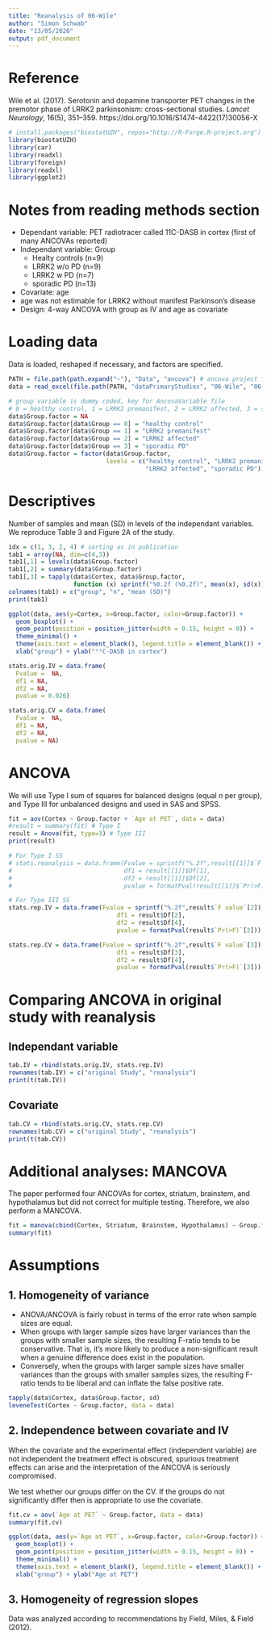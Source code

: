 ```yaml
---
title: "Reanalysis of 06-Wile"
author: "Simon Schwab"
date: "13/05/2020"
output: pdf_document
---
```


# Reference
Wile et al. (2017). Serotonin and dopamine transporter PET changes in the premotor phase of LRRK2 parkinsonism: cross-sectional studies. *Lancet Neurology*, 16(5), 351–359. https://doi.org/10.1016/S1474-4422(17)30056-X

```r
# install.packages("biostatUZH", repos="http://R-Forge.R-project.org")
library(biostatUZH)
library(car)
library(readxl)
library(foreign)
library(readxl)
library(ggplot2)
```

# Notes from reading methods section
* Dependant variable: PET radiotracer called 11C-DASB in cortex (first of many ANCOVAs reported)
* Independant variable: Group
  * Healty controls (n=9)
  * LRRK2 w/o PD    (n=9)
  * LRRK2 w PD      (n=7)
  * sporadic PD     (n=13)
* Covariate: age
* age was not estimable for LRRK2 without manifest Parkinson's disease
* Design: 4-way ANCOVA with group as IV and age as covariate

# Loading data
Data is loaded, reshaped if necessary, and factors are specified.
```r
PATH = file.path(path.expand("~"), "Data", "ancova") # ancova project folder
data = read_excel(file.path(PATH, "dataPrimaryStudies", "06-Wile", "06-Wile.xlsx"))

# group variable is dummy coded, key for AncovaVariable file
# 0 = healthy control, 1 = LRRK2 premanifest, 2 = LRRK2 affected, 3 = sporadic PD
data$Group.factor = NA
data$Group.factor[data$Group == 0] = "healthy control"
data$Group.factor[data$Group == 1] = "LRRK2 premanifest"
data$Group.factor[data$Group == 2] = "LRRK2 affected"
data$Group.factor[data$Group == 3] = "sporadic PD"
data$Group.factor = factor(data$Group.factor,
                           levels = c("healthy control", "LRRK2 premanifest",
                                      "LRRK2 affected", "sporadic PD"))
```

# Descriptives
Number of samples and mean (SD) in levels of the independant variables. We reproduce Table 3 and Figure 2A of the study.
```r
idx = c(1, 3, 2, 4) # sorting as in publication
tab1 = array(NA, dim=c(4,3))
tab1[,1] = levels(data$Group.factor)
tab1[,2] = summary(data$Group.factor)
tab1[,3] = tapply(data$Cortex, data$Group.factor, 
                  function (x) sprintf("%0.2f (%0.2f)", mean(x), sd(x)))
colnames(tab1) = c("group", "n", "mean (SD)")
print(tab1)
```

```r
ggplot(data, aes(y=Cortex, x=Group.factor, color=Group.factor)) +
  geom_boxplot() +
  geom_point(position = position_jitter(width = 0.15, height = 0)) +
  theme_minimal() +
  theme(axis.text = element_blank(), legend.title = element_blank()) +
  xlab("group") + ylab("¹¹C-DASB in cortex")
```

```r
stats.orig.IV = data.frame(
  Fvalue =  NA,
  df1 = NA,
  df2 = NA,
  pvalue = 0.026)

stats.orig.CV = data.frame(
  Fvalue =  NA,
  df1 = NA,
  df2 = NA,
  pvalue = NA)
```

# ANCOVA
We will use Type I sum of squares for balanced designs (equal *n* per group), and Type III for unbalanced designs and used in SAS and SPSS.
```r
fit = aov(Cortex ~ Group.factor + `Age at PET`, data = data)
#result = summary(fit) # Type I
result = Anova(fit, type=3) # Type III
print(result)
```

```r
# For Type I SS
# stats.reanalysis = data.frame(Fvalue = sprintf("%.2f",result[[1]]$`F value`[1]),
#                               df1 = result[[1]]$Df[1],
#                               df2 = result[[1]]$Df[2],
#                               pvalue = formatPval(result[[1]]$`Pr(>F)`[1]))

# For Type III SS
stats.rep.IV = data.frame(Fvalue = sprintf("%.2f",result$`F value`[2]),
                              df1 = result$Df[2],
                              df2 = result$Df[4],
                              pvalue = formatPval(result$`Pr(>F)`[2]))

stats.rep.CV = data.frame(Fvalue = sprintf("%.2f",result$`F value`[3]),
                              df1 = result$Df[3],
                              df2 = result$Df[4],
                              pvalue = formatPval(result$`Pr(>F)`[3]))
```

# Comparing ANCOVA in original study with reanalysis
## Independant variable
```r
tab.IV = rbind(stats.orig.IV, stats.rep.IV)
rownames(tab.IV) = c("original Study", "reanalysis")
print(t(tab.IV))
```

## Covariate
```r
tab.CV = rbind(stats.orig.CV, stats.rep.CV)
rownames(tab.CV) = c("original Study", "reanalysis")
print(t(tab.CV))
```
# Additional analyses: MANCOVA
The paper performed four ANCOVAs for cortex, striatum, brainstem, and hypothalamus but did not correct for multiple testing. Therefore, we also perform a MANCOVA.
```r
fit = manova(cbind(Cortex, Striatum, Brainstem, Hypothalamus) ~ Group.factor + `Age at PET`, data=data)
summary(fit)
```

# Assumptions
## 1.  Homogeneity of variance
* ANOVA/ANCOVA is fairly robust in terms of the error rate when sample sizes are equal.
* When groups with larger sample sizes have larger variances than the groups with smaller sample sizes, the resulting F-ratio tends to be conservative. That is, it's more likely to produce a non-significant result when a genuine difference does exist in the population.
* Conversely, when the groups with larger sample sizes have smaller variances than the groups with smaller samples sizes, the resulting F-ratio tends to be liberal and can inflate the false positive rate.
```r
tapply(data$Cortex, data$Group.factor, sd)
leveneTest(Cortex ~ Group.factor, data = data)
```


## 2.  Independence between covariate and IV
When the covariate and the experimental effect (independent variable) are not independent the treatment effect is obscured, spurious treatment effects can arise and the interpretation of the ANCOVA is seriously compromised.

We test whether our groups differ on the CV. If the groups do not significantly differ then is appropriate to use the covariate.
```r
fit.cv = aov(`Age at PET` ~ Group.factor, data = data) 
summary(fit.cv)
```

```r
ggplot(data, aes(y=`Age at PET`, x=Group.factor, color=Group.factor)) +
  geom_boxplot() +
  geom_point(position = position_jitter(width = 0.15, height = 0)) +
  theme_minimal() +
  theme(axis.text = element_blank(), legend.title = element_blank()) +
  xlab("group") + ylab("Age at PET")
```


## 3. Homogeneity of regression slopes

Data was analyzed according to recommendations by Field, Miles, & Field (2012).